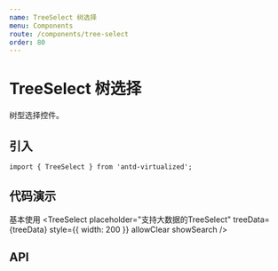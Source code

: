 ```yaml
---
name: TreeSelect 树选择
menu: Components
route: /components/tree-select
order: 80
---
```



# TreeSelect 树选择

树型选择控件。


## 引入

```
import { TreeSelect } from 'antd-virtualized';
```

## 代码演示

基本使用
<Playground>
<TreeSelect
  placeholder="支持大数据的TreeSelect"
  treeData={treeData}
  style={{ width: 200 }}
  allowClear
  showSearch
/>
</Playground>





## API

<Props of={TreeSelect} />